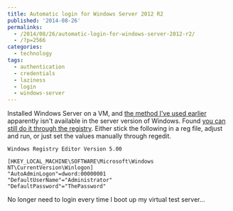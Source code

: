 ```yaml
---
title: Automatic login for Windows Server 2012 R2
published: '2014-08-26'
permalinks:
  - /2014/08/26/automatic-login-for-windows-server-2012-r2/
  - /?p=2566
categories:
  - technology
tags:
  - authentication
  - credentials
  - laziness
  - login
  - windows-server
---
```


Installed Windows Server on a VM, and <a href="/?p=1443">the method I've used earlier</a> apparently isn't available in the server version of Windows. Found <a href="http://superuser.com/a/499726/62">you can still do it through the registry</a>. Either stick the following in a reg file, adjust and run, or just set the values manually through regedit.

```text
Windows Registry Editor Version 5.00

[HKEY_LOCAL_MACHINE\SOFTWARE\Microsoft\Windows NT\CurrentVersion\Winlogon]
"AutoAdminLogon"=dword:00000001
"DefaultUserName"="Administrator"
"DefaultPassword"="ThePassword"
```

No longer need to login every time I boot up my virtual test server...
